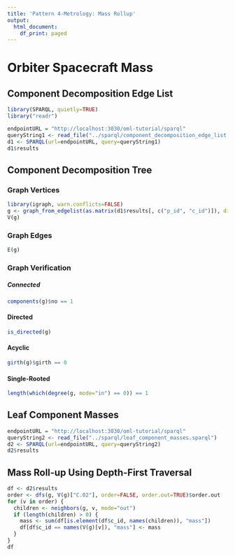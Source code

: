 ```yaml
---
title: 'Pattern 4-Metrology: Mass Rollup'
output:
  html_document:
    df_print: paged
---
```


# Orbiter Spacecraft Mass

## Component Decomposition Edge List

```r
library(SPARQL, quietly=TRUE)
library("readr")

endpointURL = "http://localhost:3030/oml-tutorial/sparql"
queryString1 <- read_file("../sparql/component_decomposition_edge_list.sparql")
d1 <- SPARQL(url=endpointURL, query=queryString1)
d1$results
```
## Component Decomposition Tree

### Graph Vertices

```r
library(igraph, warn.conflicts=FALSE)
g <- graph_from_edgelist(as.matrix(d1$results[, c("p_id", "c_id")]), directed=TRUE)
V(g)
```

### Graph Edges

```r
E(g)
```

### Graph Verification

##### Connected

```r
components(g)$no == 1
```

#### Directed

```r
is_directed(g)
```

#### Acyclic

```r
girth(g)$girth == 0
```

#### Single-Rooted

```r
length(which(degree(g, mode="in") == 0)) == 1
```

## Leaf Component Masses

```r
endpointURL = "http://localhost:3030/oml-tutorial/sparql"
queryString2 <- read_file("../sparql/leaf_component_masses.sparql")
d2 <- SPARQL(url=endpointURL, query=queryString2)
d2$results
```

## Mass Roll-up Using Depth-First Traversal

```r
df <- d2$results
order <- dfs(g, V(g)["C.02"], order=FALSE, order.out=TRUE)$order.out
for (v in order) {
  children <- neighbors(g, v, mode="out")
  if (length(children) > 0) {
    mass <- sum(df[is.element(df$c_id, names(children)), "mass"])
    df[df$c_id == names(V(g)[v]), "mass"] <- mass
  }
}
df
```